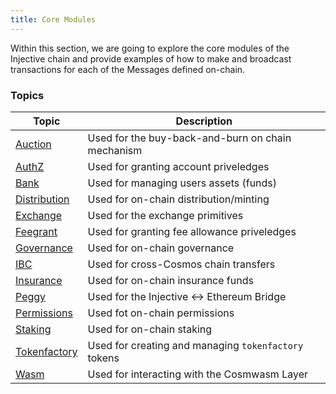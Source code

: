 ```yaml
---
title: Core Modules
---
```


Within this section, we are going to explore the core modules of the Injective chain and provide examples of how to make and broadcast transactions for each of the Messages defined on-chain.

### Topics

| Topic                            | Description                                          |
| -------------------------------- | ---------------------------------------------------- |
| [Auction](./auction/)            | Used for the buy-back-and-burn on chain mechanism    |
| [AuthZ](./authz/)                | Used for granting account priveledges                |
| [Bank](./bank/)                  | Used for managing users assets (funds)               |
| [Distribution](./distribution/)  | Used for on-chain distribution/minting               |
| [Exchange](./exchange/)          | Used for the exchange primitives                     |
| [Feegrant](./feegrant/)          | Used for granting fee allowance priveledges          |
| [Governance](./governance/)      | Used for on-chain governance                         |
| [IBC](./ibc/)                    | Used for cross-Cosmos chain transfers                |
| [Insurance](./insurance/)        | Used for on-chain insurance funds                    |
| [Peggy](./peggy/)                | Used for the Injective ↔ Ethereum Bridge            |
| [Permissions](./permissions/)    | Used fot on-chain permissions
| [Staking](./staking/)            | Used for on-chain staking                            |
| [Tokenfactory](./token-factory/) | Used for creating and managing `tokenfactory` tokens |
| [Wasm](./wasm/)                  | Used for interacting with the Cosmwasm Layer         |
